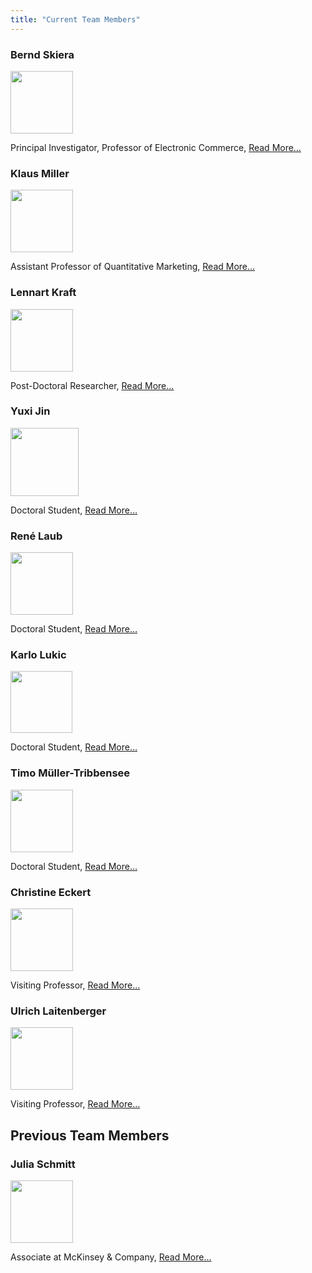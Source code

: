 ```yaml
---
title: "Current Team Members"
---
```


### Bernd Skiera

![](static/img/profile-bernd.jpg){width="100"}

Principal Investigator, Professor of Electronic Commerce, [Read More...](https://www.marketing.uni-frankfurt.de/de/professoren/skiera/prof-dr-bernd-skiera.html)

### Klaus Miller

![](static/img/profile-klaus.jpg){width="100"}

Assistant Professor of Quantitative Marketing, [Read More...](https://sites.google.com/view/klausmiller/)

### Lennart Kraft

![](static/img/profile-lennart.jpg){width="100"}

Post-Doctoral Researcher, [Read More...](https://lennartkraft.com)

### Yuxi Jin

![](static/img/profile-yuxi.jpg){width="109"}

Doctoral Student, [Read More...](https://www.marketing.uni-frankfurt.de/en/professoren/skiera/team/doctoral-students/yuxi-jin.html)

### René Laub

![](static/img/profile-rene.jpg){width="100"}

Doctoral Student, [Read More...](linkedin.com/in/rene-laub-21b5a7103)

### Karlo Lukic

![](static/img/profile-karlo.jpg){width="99"}

Doctoral Student, [Read More...](https://www.marketing.uni-frankfurt.de/en/professoren/skiera/team/doctoral-students/karlo-lukic.html)

### Timo Müller-Tribbensee

![](static/img/profile-timo.jpg){width="100"}

Doctoral Student, [Read More...](https://www.marketing.uni-frankfurt.de/de/professoren/skiera/team/wissenschaftliche-mitarbeiter/timo-mueller-tribbensee.html)

### Christine Eckert

![](static/img/profile-christine.jpg){width="100"}

Visiting Professor, [Read More...](https://profiles.uts.edu.au/christine.eckert)

### Ulrich Laitenberger

![](static/img/profile-ulrich.jpg){width="100"}

Visiting Professor, [Read More...](https://www.ulrich-laitenberger.com)

## Previous Team Members

### Julia Schmitt

![](static/img/profile-julia.jpg){width="100"}

Associate at McKinsey & Company, [Read More...](https://www.linkedin.com/in/dr-julia-schmitt-878853108/)
